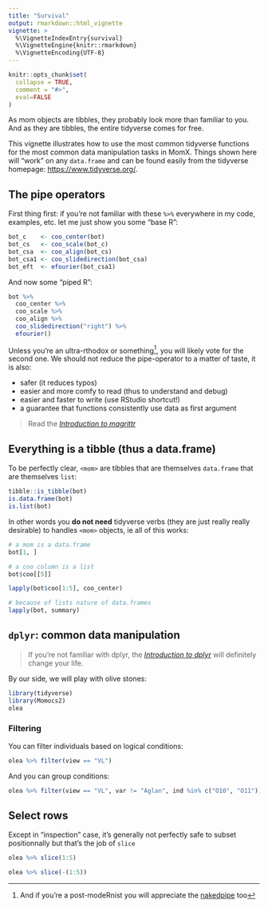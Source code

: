 ```yaml
---
title: "Survival"
output: rmarkdown::html_vignette
vignette: >
  %\VignetteIndexEntry{survival}
  %\VignetteEngine{knitr::rmarkdown}
  %\VignetteEncoding{UTF-8}
---
```

```r
knitr::opts_chunk$set(
  collapse = TRUE,
  comment = "#>",
  eval=FALSE
)
```

As mom objects are tibbles, they probably look more than familiar to you. And as they are tibbles, the entire tidyverse comes for free. 

This vignette illustrates how to use the most common tidyverse functions for the most common data manipulation tasks in MomX. Things shown here will "work" on any `data.frame` and can be found easily from the tidyverse homepage: [https://www.tidyverse.org/]().

## The pipe operators 
First thing first: if you're not familiar with these `%>%` everywhere in my code, examples, etc. let me just show you some "base R":

```r
bot_c    <- coo_center(bot)
bot_cs   <- coo_scale(bot_c)
bot_csa  <- coo_align(bot_cs)
bot_csa1 <- coo_slidedirection(bot_csa)
bot_eft  <- efourier(bot_csa1)
```

And now some "piped R":
```r
bot %>% 
  coo_center %>% 
  coo_scale %>% 
  coo_align %>% 
  coo_slidedirection("right") %>% 
  efourier()
```

Unless you're an ultra-rthodox or something^[And if you're a post-modeRnist you will appreciate the [nakedpipe](https://github.com/moodymudskipper/nakedpipe) too], you will likely vote for the second one. We should not reduce the pipe-operator to a matter of taste, it is also:

* safer (it reduces typos)
* easier and more comfy to read (thus to understand and debug)
* easier and faster to write (use RStudio shortcut!)
* a guarantee that functions consistently use data as first argument

> Read the [_Introduction to magrittr_](https://magrittr.tidyverse.org/articles/magrittr.html)

## Everything is a tibble (thus a data.frame)

To be perfectly clear, `<mom>` are tibbles that are themselves `data.frame` that are themselves `list`:

```r
tibble::is_tibble(bot)
is.data.frame(bot)
is.list(bot)
```

In other words you **do not need** tidyverse verbs (they are just really really desirable) to handles `<mom>` objects, ie all of this works:
```r
# a mom is a data.frame
bot[1, ]

# a coo column is a list
bot$coo[[5]]

lapply(bot$coo[1:5], coo_center)

# because of lists nature of data.frames
lapply(bot, summary)
```



## `dplyr`: common data manipulation

> If you're not familiar with dplyr, the [_Introduction to dplyr_](https://cran.r-project.org/web/packages/dplyr/vignettes/dplyr.html) will definitely change your life.

By our side, we will play with olive stones:

```r
library(tidyverse)
library(Momocs2)
olea
```

### Filtering
You can filter individuals based on logical conditions:

```r
olea %>% filter(view == "VL")
```

And you can group conditions:

```r
olea %>% filter(view == "VL", var != "Aglan", ind %in% c("O10", "O11"))
```

## Select rows

Except in "inspection" case, it's generally not perfectly safe to subset positionnally but that's the job of `slice`

```r
olea %>% slice(1:5)

olea %>% slice(-(1:5))

```
